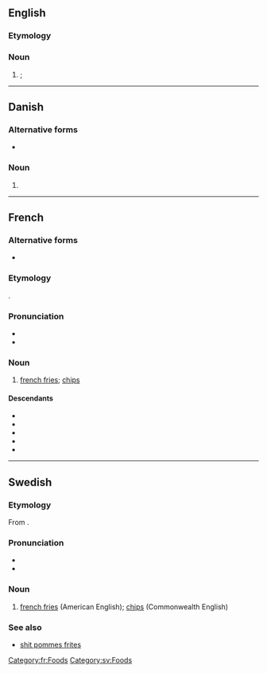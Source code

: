 {{also|pommes frites'|Pommes frites}}
==English==

===Etymology===
{{bor|en|fr|pommes frites}}

===Noun===
{{head|en|noun form|head=pommes frites}}

# {{l|en|french fries}}; {{plural of|en|pomme frite}}

----

==Danish==

===Alternative forms===
* {{l|da|pomfritter}}

===Noun===
{{head|da|noun form|g=c}}

# {{indefinite plural of|da|pomme frite}}

----

==French==

===Alternative forms===
* {{alter|fr|frites}} {{q|by [[ellipsis]]}}

===Etymology===
{{ellipsis|fr|[[pommes de terre]] [[frites]]||fried potatoes}}.

===Pronunciation===
* {{fr-IPA}}
* {{audio|fr|LL-Q150 (fra)-WikiLucas00-pommes frites.wav|Audio}}

===Noun===
{{fr-noun|f-p|head=[[pomme]]s [[frit]]es}}

# {{lb|fr|dated}} [[french fries]]; [[chip]]s
#: {{syn|fr|frites}}

====Descendants====
* {{desc|de|Pommes frites|bor=1}}
* {{desc|mk|помфрит|bor=1}}
* {{desc|no|pommes frites|bor=1}}
* {{desc|sh|pomfrit|bor=1}}
* {{desc|sv|pommes frites|bor=1}}

[[Category:fr:Foods]]

----

==Swedish==

===Etymology===
From {{der|sv|fr|pommes frites}}.

===Pronunciation===
* {{IPA|sv|/pɔmˈfrɪtː/}}
* {{audio|sv|Sv-pommes frites.ogg|Audio}}

===Noun===
{{head|sv|nouns}}

# [[french fries]] (American English); [[chips]] (Commonwealth English)

===See also===
* [[shit pommes frites]]

[[Category:sv:Foods]]